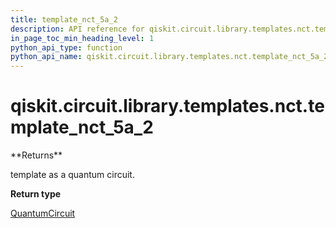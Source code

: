 ```yaml
---
title: template_nct_5a_2
description: API reference for qiskit.circuit.library.templates.nct.template_nct_5a_2
in_page_toc_min_heading_level: 1
python_api_type: function
python_api_name: qiskit.circuit.library.templates.nct.template_nct_5a_2
---
```


<span id="qiskit-circuit-library-templates-nct-template-nct-5a-2" />

# qiskit.circuit.library.templates.nct.template\_nct\_5a\_2

<Function id="qiskit.circuit.library.templates.nct.template_nct_5a_2" github="https://github.com/qiskit/qiskit/tree/stable/0.16/qiskit/circuit/library/templates/nct/template_nct_5a_2.py" signature="template_nct_5a_2()">
  **Returns**

  template as a quantum circuit.

  **Return type**

  [QuantumCircuit](qiskit.circuit.QuantumCircuit "qiskit.circuit.QuantumCircuit")
</Function>

